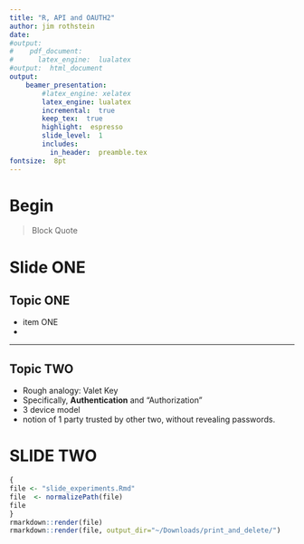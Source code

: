 ```yaml
---
title: "R, API and OAUTH2"
author: jim rothstein
date: 
#output:  
#    pdf_document:
#      latex_engine:  lualatex  
#output:  html_document
output:
    beamer_presentation:
        #latex_engine: xelatex
        latex_engine: lualatex
        incremental:  true  
        keep_tex:  true
        highlight:  espresso  
        slide_level:  1
        includes:
          in_header:  preamble.tex
fontsize:  8pt
---
```



#   Begin
>   Block Quote
>


#  Slide ONE    

\alert{ this is an alert}

##  Topic ONE
-   item ONE
-   \textcolor{blue}{item two}

---

##  Topic TWO

-   Rough analogy:   Valet Key
-   Specifically, **Authentication** and "Authorization"
-   3 device model
-   notion of 1 party trusted by other two, without revealing passwords.

#   SLIDE TWO

```r
{
file <- "slide_experiments.Rmd"
file  <- normalizePath(file)
file
}
rmarkdown::render(file)
rmarkdown::render(file, output_dir="~/Downloads/print_and_delete/")
```







